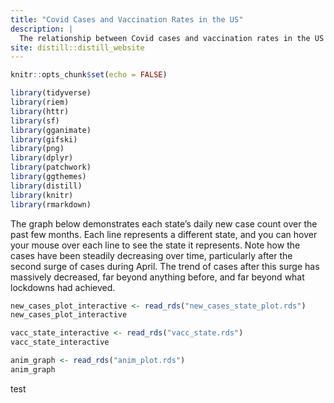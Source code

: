 ```yaml
---
title: "Covid Cases and Vaccination Rates in the US"
description: |
  The relationship between Covid cases and vaccination rates in the US
site: distill::distill_website
---
```


```r
knitr::opts_chunk$set(echo = FALSE)

library(tidyverse)
library(riem)
library(httr)
library(sf)
library(gganimate)
library(gifski)
library(png)
library(dplyr)
library(patchwork)
library(ggthemes)
library(distill)
library(knitr)
library(rmarkdown)


```

The graph below demonstrates each state's daily new case count over the past few months. Each line represents a different state, and you can hover your mouse over each line to see the state it represents. Note how the cases have been steadily decreasing over time, particularly after the second surge of cases during April. The trend of cases after this surge has massively decreased, far beyond anything before, and far beyond what lockdowns had achieved.

```r
new_cases_plot_interactive <- read_rds("new_cases_state_plot.rds")
new_cases_plot_interactive
```

```r
vacc_state_interactive <- read_rds("vacc_state.rds")
vacc_state_interactive
```
```r
anim_graph <- read_rds("anim_plot.rds")
anim_graph
```

test